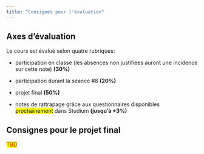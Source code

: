```yaml
---
title: "Consignes pour l'évaluation"
---
```


## Axes d'évaluation

Le cours est évalué selon quatre rubriques:

- participation en classe (les absences non justifiées auront une incidence sur cette note) **(30%)**

- participation durant la séance #8 **(20%)**

- projet final **(50%)**

- notes de rattrapage grâce aux questionnaires disponibles <mark>prochainement</mark> dans Studium **(jusqu'à +3%)**

## Consignes pour le projet final

<mark><span style="color: red;">TBD</span></mark>



